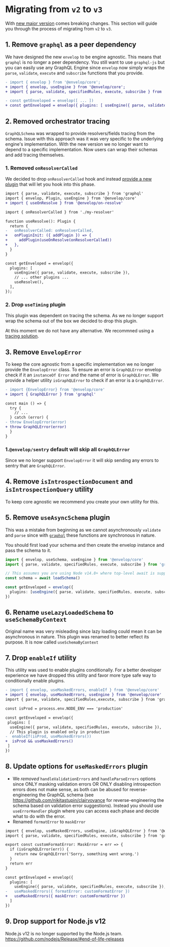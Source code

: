 # Migrating from `v2` to `v3`

With [new major version](https://github.com/n1ru4l/envelop/pull/1487) comes breaking changes. This section will guide you through the process of migrating from `v2` to `v3`.

## 1. Remove `graphql` as a peer dependency

We have designed the new `envelop` to be engine agnostic. This means that `graphql` is no longer a peer dependency. You still want to use `graphql-js` but you can easily use any GraphQL Engine since `envelop` now simply wraps the `parse`, `validate`, `execute` and `subscribe` functions that you provide.

```diff
- import { envelop } from '@envelop/core';
+ import { envelop, useEngine } from '@envelop/core';
+ import { parse, validate, specifiedRules, execute, subscribe } from 'graphql';

- const getEnveloped = envelop([ ... ])
+ const getEnveloped = envelop({ plugins: [ useEngine({ parse, validate, specifiedRules, execute, subscribe }), ... ] })
```

## 2. Removed orchestrator tracing

`GraphQLSchema` was wrapped to provide resolvers/fields tracing from the schema. Issue with this approach was it was very specific to the underlying engine's implementation. With the new version we no longer want to depend to a specific implementation. Now users can wrap their schemas and add tracing themselves.

### 1. Removed `onResolverCalled`

We decided to drop `onResolverCalled` hook and instead [provide a new plugin](https://github.com/n1ru4l/envelop/pull/1500) that will let you hook into this phase.

```diff
import { parse, validate, execute, subscribe } from 'graphql'
import { envelop, Plugin, useEngine } from '@envelop/core'
+ import { useOnResolve } from '@envelop/on-resolve'

import { onResolverCalled } from './my-resolver'

function useResolve(): Plugin {
  return {
-   onResolverCalled: onResolverCalled,
+   onPluginInit: ({ addPlugin }) => {
+     addPlugin(useOnResolve(onResolverCalled))
+   },
  }
}

const getEnveloped = envelop({
  plugins: [
    useEngine({ parse, validate, execute, subscribe }),
    // ... other plugins ...
    useResolve(),
  ],
});
```

### 2. Drop `useTiming` plugin

This plugin was dependent on tracing the schema. As we no longer support wrap the schema out of the box we decided to drop this plugin.

At this moment we do not have any alternative. We recommned using a [tracing solution](/v3/guides/monitoring-and-tracing).

## 3. Remove `EnvelopError`

To keep the core agnostic from a specific implementation we no longer provide the `EnvelopError` class. To ensure an error is `GraphQLError` envelop check if it an `instanceOf Error` and the name of error is `GraphQLError`. We provide a helper utility `isGraphQLError` to check if an error is a `GraphQLError`.

```diff
- import {EnvelopError} from '@envelop/core'
+ import { GraphQLError } from 'graphql'

const main () => {
  try {
    // ...
  } catch (error) {
- throw EnvelopError(error)
+ throw GraphQLError(error)
  }
}
```

### 1.`@envelop/sentry` default will skip all `GraphQLError`

Since we no longer support `EnvelopError` it will skip sending any errors to sentry that are `GraphQLError`.

## 4. Remove `isIntrospectionDocument` and `isIntrospectionQuery` utility

To keep core agnostic we recommend you create your own utility for this.

## 5. Remove `useAsyncSchema` plugin

This was a mistake from beginning as we cannot asynchronously `validate` and `parse` since with [`graphql`](https://github.com/graphql/graphql-js) these functions are synchronous in nature.

You should first load your schema and then create the envelop instance and pass the schema to it.

```ts
import { envelop, useSchema, useEngine } from '@envelop/core'
import { parse, validate, specifiedRules, execute, subscribe } from 'graphql'

// This assumes you are using Node v14.8+ where top-level await is supported
const schema = await loadSchema()

const getEnveloped = envelop({
  plugins: [useEngine({ parse, validate, specifiedRules, execute, subscribe }), useSchema(schema)]
})
```

## 6. Rename `useLazyLoadedSchema` to `useSchemaByContext`

Original name was very misleading since lazy loading could mean it can be asynchronous in nature. This plugin was renamed to better reflect its purpose. It is now called `useSchemaByContext`

## 7. Drop `enableIf` utility

This utility was used to enable plugins conditionally. For a better developer experience we have dropped this utility and favor more type safe way to conditionally enable plugins.

```diff
- import { envelop, useMaskedErrors, enableIf } from '@envelop/core'
+ import { envelop, useMaskedErrors, useEngine } from '@envelop/core'
import { parse, validate, specifiedRules,execute, subscribe } from 'graphql'

const isProd = process.env.NODE_ENV === 'production'

const getEnveloped = envelop({
 plugins: [
  useEngine({ parse, validate, specifiedRules, execute, subscribe }),
  // This plugin is enabled only in production
-  enableIf(isProd, useMaskedErrors())
+  isProd && useMaskedErrors()
 ]
})
```

## 8. Update options for `useMaskedErrors` plugin

- We _removed_ `handleValidationErrors` and `handleParseErrors` options since ONLY masking validation errors OR ONLY disabling introspection errors does not make sense, as both can be abused for reverse-engineering the GraphQL schema (see https://github.com/nikitastupin/clairvoyance for reverse-engineering the schema based on validation error suggestions). Instead you should use `useErrorHandler` plugin where you can access each phase and decide what to do with the error.
- Renamed `formatError` to `maskError`

```diff
import { envelop, useMaskedErrors, useEngine, isGraphQLError } from '@envelop/core'
import { parse, validate, specifiedRules, execute, subscribe } from 'graphql'

export const customFormatError: MaskError = err => {
  if (isGraphQLError(err)) {
    return new GraphQLError('Sorry, something went wrong.')
  }
  return err
}

const getEnveloped = envelop({
  plugins: [
    useEngine({ parse, validate, specifiedRules, execute, subscribe }),
-   useMaskedErrors({ formatError: customFormatError })
+   useMaskedErrors({ maskError: customFormatError })
  ]
})
```

## 9. Drop support for Node.js v12

Node.js v12 is no longer supported by the Node.js team. https://github.com/nodejs/Release/#end-of-life-releases
